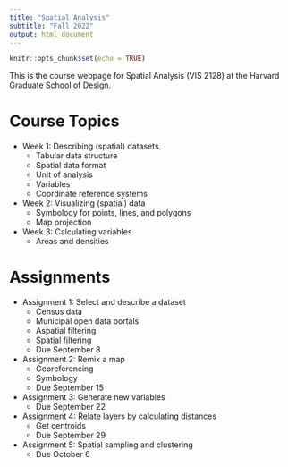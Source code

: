```yaml
---
title: "Spatial Analysis"
subtitle: "Fall 2022"
output: html_document
---
```


```r
knitr::opts_chunk$set(echo = TRUE)
```

This is the course webpage for Spatial Analysis (VIS 2128) at the Harvard 
Graduate School of Design.

# Course Topics

* Week 1: Describing (spatial) datasets
    * Tabular data structure
    * Spatial data format
    * Unit of analysis
    * Variables
    * Coordinate reference systems
    
* Week 2: Visualizing (spatial) data
    * Symbology for points, lines, and polygons
    * Map projection
    
* Week 3: Calculating variables
    * Areas and densities
    
# Assignments

* Assignment 1: Select and describe a dataset
    * Census data
    * Municipal open data portals
    * Aspatial filtering
    * Spatial filtering
    * Due September 8

* Assignment 2: Remix a map
    * Georeferencing
    * Symbology
    * Due September 15

* Assignment 3: Generate new variables
    * Due September 22

* Assignment 4: Relate layers by calculating distances
    * Get centroids
    * Due September 29

* Assignment 5: Spatial sampling and clustering
    * Due October 6